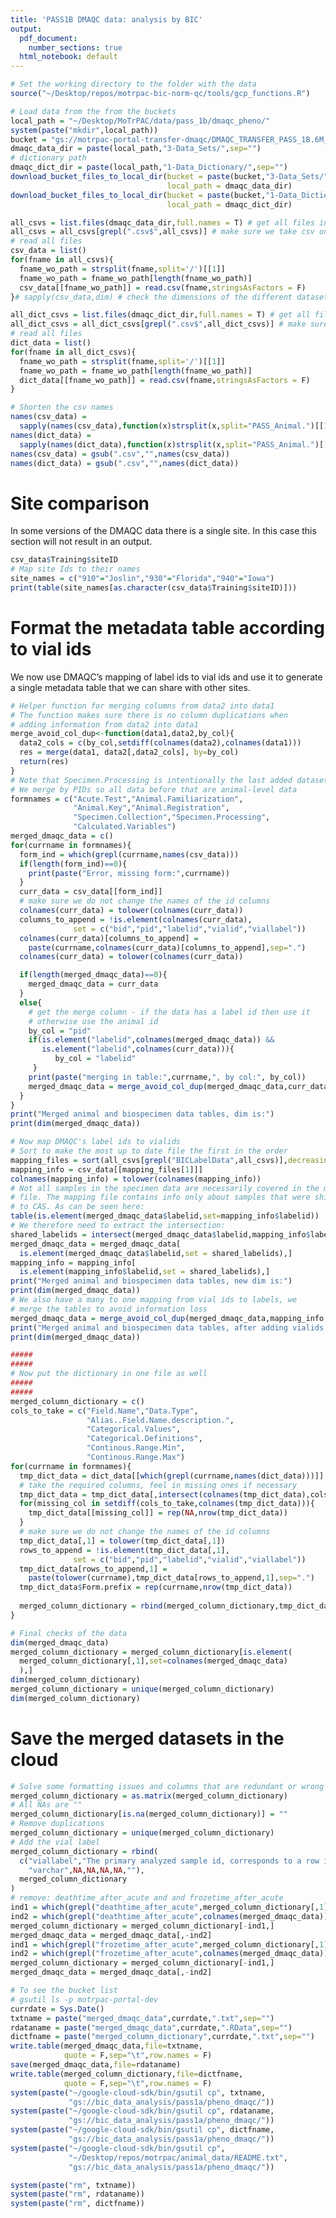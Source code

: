 ```yaml
---
title: 'PASS1B DMAQC data: analysis by BIC'
output:
  pdf_document: 
    number_sections: true
  html_notebook: default
---
```


```r
# Set the working directory to the folder with the data
source("~/Desktop/repos/motrpac-bic-norm-qc/tools/gcp_functions.R")

# Load data from the from the buckets
local_path = "~/Desktop/MoTrPAC/data/pass_1b/dmaqc_pheno/"
system(paste("mkdir",local_path))
bucket = "gs://motrpac-portal-transfer-dmaqc/DMAQC_TRANSFER_PASS_1B.6M_1.00/"
dmaqc_data_dir = paste(local_path,"3-Data_Sets/",sep="")
# dictionary path
dmaqc_dict_dir = paste(local_path,"1-Data_Dictionary/",sep="")
download_bucket_files_to_local_dir(bucket = paste(bucket,"3-Data_Sets/",sep=""),
                                   local_path = dmaqc_data_dir)
download_bucket_files_to_local_dir(bucket = paste(bucket,"1-Data_Dictionary/",sep=""),
                                   local_path = dmaqc_dict_dir)

all_csvs = list.files(dmaqc_data_dir,full.names = T) # get all files in dir
all_csvs = all_csvs[grepl(".csv$",all_csvs)] # make sure we take csv only
# read all files
csv_data = list()
for(fname in all_csvs){
  fname_wo_path = strsplit(fname,split='/')[[1]]
  fname_wo_path = fname_wo_path[length(fname_wo_path)]
  csv_data[[fname_wo_path]] = read.csv(fname,stringsAsFactors = F)
}# sapply(csv_data,dim) # check the dimensions of the different datasets

all_dict_csvs = list.files(dmaqc_dict_dir,full.names = T) # get all files in dir
all_dict_csvs = all_dict_csvs[grepl(".csv$",all_dict_csvs)] # make sure we take csv only
# read all files
dict_data = list()
for(fname in all_dict_csvs){
  fname_wo_path = strsplit(fname,split='/')[[1]]
  fname_wo_path = fname_wo_path[length(fname_wo_path)]
  dict_data[[fname_wo_path]] = read.csv(fname,stringsAsFactors = F)
} 

# Shorten the csv names
names(csv_data) = 
  sapply(names(csv_data),function(x)strsplit(x,split="PASS_Animal.")[[1]][2])
names(dict_data) = 
  sapply(names(dict_data),function(x)strsplit(x,split="PASS_Animal.")[[1]][2])
names(csv_data) = gsub(".csv","",names(csv_data))
names(dict_data) = gsub(".csv","",names(dict_data))
```

# Site comparison

In some versions of the DMAQC data there is a single site. In this case this section will not result in an output.

```r
csv_data$Training$siteID
# Map site Ids to their names
site_names = c("910"="Joslin","930"="Florida","940"="Iowa")
print(table(site_names[as.character(csv_data$Training$siteID)]))
```


# Format the metadata table according to vial ids

We now use DMAQC's mapping of label ids to vial ids and use it to generate a single metadata table that we can share with other sites.

```r
# Helper function for merging columns from data2 into data1
# The function makes sure there is no column duplications when
# adding information from data2 into data1
merge_avoid_col_dup<-function(data1,data2,by_col){
  data2_cols = c(by_col,setdiff(colnames(data2),colnames(data1)))
  res = merge(data1, data2[,data2_cols], by=by_col)
  return(res)
}
# Note that Specimen.Processing is intentionally the last added dataset
# We merge by PIDs so all data before that are animal-level data
formnames = c("Acute.Test","Animal.Familiarization",
              "Animal.Key","Animal.Registration",
              "Specimen.Collection","Specimen.Processing",
              "Calculated.Variables")
merged_dmaqc_data = c()
for(currname in formnames){
  form_ind = which(grepl(currname,names(csv_data)))
  if(length(form_ind)==0){
    print(paste("Error, missing form:",currname))
  }
  curr_data = csv_data[[form_ind]]
  # make sure we do not change the names of the id columns
  colnames(curr_data) = tolower(colnames(curr_data))
  columns_to_append = !is.element(colnames(curr_data),
              set = c("bid","pid","labelid","vialid","viallabel"))
  colnames(curr_data)[columns_to_append] = 
    paste(currname,colnames(curr_data)[columns_to_append],sep=".")
  colnames(curr_data) = tolower(colnames(curr_data))

  if(length(merged_dmaqc_data)==0){
    merged_dmaqc_data = curr_data
  }
  else{
    # get the merge column - if the data has a label id then use it
    # otherwise use the animal id
    by_col = "pid"
    if(is.element("labelid",colnames(merged_dmaqc_data)) &&
       is.element("labelid",colnames(curr_data))){
          by_col = "labelid"
     }
    print(paste("merging in table:",currname,", by col:", by_col))
    merged_dmaqc_data = merge_avoid_col_dup(merged_dmaqc_data,curr_data,by_col)
  }
}
print("Merged animal and biospecimen data tables, dim is:")
print(dim(merged_dmaqc_data))

# Now map DMAQC's label ids to vialids
# Sort to make the most up to date file the first in the order
mapping_files = sort(all_csvs[grepl("BICLabelData",all_csvs)],decreasing = T) 
mapping_info = csv_data[[mapping_files[1]]]
colnames(mapping_info) = tolower(colnames(mapping_info))
# Not all samples in the specimen data are necessarily covered in the mapping
# file. The mapping file contains info only about samples that were shipped
# to CAS. As can be seen here:
table(is.element(merged_dmaqc_data$labelid,set=mapping_info$labelid))
# We therefore need to extract the intersection:
shared_labelids = intersect(merged_dmaqc_data$labelid,mapping_info$labelid)
merged_dmaqc_data = merged_dmaqc_data[
  is.element(merged_dmaqc_data$labelid,set = shared_labelids),]
mapping_info = mapping_info[
  is.element(mapping_info$labelid,set = shared_labelids),]
print("Merged animal and biospecimen data tables, new dim is:")
print(dim(merged_dmaqc_data))
# We also have a many to one mapping from vial ids to labels, we 
# merge the tables to avoid information loss
merged_dmaqc_data = merge_avoid_col_dup(merged_dmaqc_data,mapping_info,"labelid")
print("Merged animal and biospecimen data tables, after adding vialids, new dim is:")
print(dim(merged_dmaqc_data))

#####
#####
# Now put the dictionary in one file as well
#####
#####
merged_column_dictionary = c()
cols_to_take = c("Field.Name","Data.Type",
                 "Alias..Field.Name.description.",
                 "Categorical.Values",
                 "Categorical.Definitions",
                 "Continous.Range.Min",
                 "Continous.Range.Max")
for(currname in formnames){
  tmp_dict_data = dict_data[[which(grepl(currname,names(dict_data)))]]
  # take the required columns, feel in missing ones if necessary
  tmp_dict_data = tmp_dict_data[,intersect(colnames(tmp_dict_data),cols_to_take)]
  for(missing_col in setdiff(cols_to_take,colnames(tmp_dict_data))){
    tmp_dict_data[[missing_col]] = rep(NA,nrow(tmp_dict_data))
  }
  # make sure we do not change the names of the id columns
  tmp_dict_data[,1] = tolower(tmp_dict_data[,1])
  rows_to_append = !is.element(tmp_dict_data[,1],
              set = c("bid","pid","labelid","vialid","viallabel"))
  tmp_dict_data[rows_to_append,1] = 
    paste(tolower(currname),tmp_dict_data[rows_to_append,1],sep=".")
  tmp_dict_data$Form.prefix = rep(currname,nrow(tmp_dict_data))
  
  merged_column_dictionary = rbind(merged_column_dictionary,tmp_dict_data)
}

# Final checks of the data
dim(merged_dmaqc_data)
merged_column_dictionary = merged_column_dictionary[is.element(
  merged_column_dictionary[,1],set=colnames(merged_dmaqc_data)
  ),]
dim(merged_column_dictionary)
merged_column_dictionary = unique(merged_column_dictionary)
dim(merged_column_dictionary)

```

# Save the merged datasets in the cloud

```r
# Solve some formatting issues and columns that are redundant or wrong
merged_column_dictionary = as.matrix(merged_column_dictionary)
# All NAs are ""
merged_column_dictionary[is.na(merged_column_dictionary)] = ""
# Remove duplications
merged_column_dictionary = unique(merged_column_dictionary)
# Add the vial label
merged_column_dictionary = rbind(
  c("viallabel","The primary analyzed sample id, corresponds to a row in the data table",
    "varchar",NA,NA,NA,NA,""),
  merged_column_dictionary
)
# remove: deathtime_after_acute and and frozetime_after_acute
ind1 = which(grepl("deathtime_after_acute",merged_column_dictionary[,1]))
ind2 = which(grepl("deathtime_after_acute",colnames(merged_dmaqc_data)))
merged_column_dictionary = merged_column_dictionary[-ind1,]
merged_dmaqc_data = merged_dmaqc_data[,-ind2]
ind1 = which(grepl("frozetime_after_acute",merged_column_dictionary[,1]))
ind2 = which(grepl("frozetime_after_acute",colnames(merged_dmaqc_data)))
merged_column_dictionary = merged_column_dictionary[-ind1,]
merged_dmaqc_data = merged_dmaqc_data[,-ind2]

# To see the bucket list
# gsutil ls -p motrpac-portal-dev
currdate = Sys.Date()
txtname = paste("merged_dmaqc_data",currdate,".txt",sep="")
rdataname = paste("merged_dmaqc_data",currdate,".RData",sep="")
dictfname = paste("merged_column_dictionary",currdate,".txt",sep="")
write.table(merged_dmaqc_data,file=txtname,
            quote = F,sep="\t",row.names = F)
save(merged_dmaqc_data,file=rdataname)
write.table(merged_column_dictionary,file=dictfname,
            quote = F,sep="\t",row.names = F)
system(paste("~/google-cloud-sdk/bin/gsutil cp", txtname,
             "gs://bic_data_analysis/pass1a/pheno_dmaqc/"))
system(paste("~/google-cloud-sdk/bin/gsutil cp", rdataname,
             "gs://bic_data_analysis/pass1a/pheno_dmaqc/"))
system(paste("~/google-cloud-sdk/bin/gsutil cp", dictfname,
             "gs://bic_data_analysis/pass1a/pheno_dmaqc/"))
system(paste("~/google-cloud-sdk/bin/gsutil cp", 
             "~/Desktop/repos/motrpac/animal_data/README.txt",
             "gs://bic_data_analysis/pass1a/pheno_dmaqc/"))

system(paste("rm", txtname))
system(paste("rm", rdataname))
system(paste("rm", dictfname))
```

